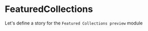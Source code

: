 
<Meta title="UX|FeaturedCollections - Admin User" component={FeaturedCollections}/>

# FeaturedCollections
Let's define a story for the `Featured Collections preview` module

<Preview>
  <Story name="Featured Collections preview module">
    <Box
        sx={{
          borderRadius: '6px',
          background: '#fff',
          width: '600px',
          margin: '0 auto'
        }}
        p={2}
      >
        <FeaturedCollections {...getFeaturedCollectionsPropsAdmin()} />
    </Box>  
  </Story>
</Preview> 